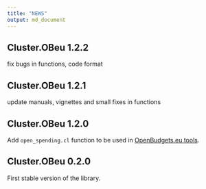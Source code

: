 ```yaml
---
title: "NEWS"
output: md_document
---
```

## Cluster.OBeu 1.2.2

fix bugs in functions, code format

## Cluster.OBeu 1.2.1

update manuals, vignettes and small fixes in functions

## Cluster.OBeu 1.2.0

Add `open_spending.cl` function to be used in [OpenBudgets.eu tools](http://openbudgets.eu/tools/).


## Cluster.OBeu 0.2.0

First stable version of the library.